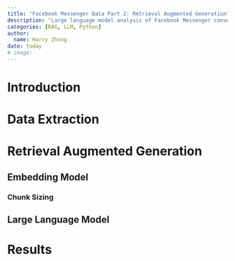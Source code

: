 ```yaml
---
title: "Facebook Messenger Data Part 2: Retrieval Augmented Generation"
description: "Large language model analysis of Facebook Messenger conversations using Retrieval Augmented Generation (RAG)."
categories: [RAG, LLM, Python]
author:
  name: Harry Zhong
date: today
# image: 
---
```


# Introduction

# Data Extraction

# Retrieval Augmented Generation

## Embedding Model

### Chunk Sizing

## Large Language Model

# Results